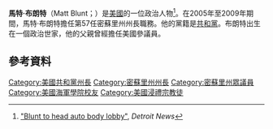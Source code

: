 '''馬特·布朗特'''（Matt Blunt；{{bd|1970年|11月20日}}）是[[美國|美國]]的一位政治人物<ref>[http://www.detnews.com/article/20110201/AUTO01/102010333/1148/Automakers-plot-snowstorm-strategy/Report--Blunt-to-head-auto-lobby "Blunt to head auto body lobby"], ''Detroit News''{{Dead link|date=February 2014}}</ref>。在2005年至2009年期間，馬特·布朗特擔任第57任密蘇里州州長職務。他的黨籍是[[共和黨_(美國)|共和黨]]。布朗特出生在一個政治世家，他的父親曾經擔任美國參議員。
== 參考資料 ==
{{reflist}}
[[Category:美國共和黨州長|Category:美國共和黨州長]]
[[Category:密蘇里州州長|Category:密蘇里州州長]]
[[Category:密蘇里州眾議員|Category:密蘇里州眾議員]]
[[Category:美國海軍學院校友|Category:美國海軍學院校友]]
[[Category:美國浸禮宗教徒|Category:美國浸禮宗教徒]]